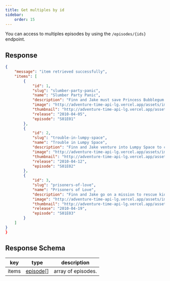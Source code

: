 ```yaml
---
title: Get multiples by id
sidebar:
    order: 15
---
```


You can access to multiples episodes by using the `/episodes/{ids}` endpoint.
<CodeEndpoint path="/episodes/1,2,3"/>

## Response
```json
{
    "message": "item retrieved successfully",
    "items": [
        {
            "id": 1,
            "slug": "slumber-party-panic",
            "name": "Slumber Party Panic",
            "description": "Finn and Jake must save Princess Bubblegum from an impending zombie attack.",
            "image": "http://adventure-time-api-lg.vercel.app/assets/images/episodes/slumber-party-panic.webp",
            "thumbnail": "http://adventure-time-api-lg.vercel.app/assets/images/episodes/slumber-party-panic-thumbnail.webp",
            "release": "2010-04-05",
            "episode": "S01E01"
        },
        {
            "id": 2,
            "slug": "trouble-in-lumpy-space",
            "name": "Trouble in Lumpy Space",
            "description": "Finn and Jake venture into Lumpy Space to cure the Lumps from Jake's bite.",
            "image": "http://adventure-time-api-lg.vercel.app/assets/images/episodes/trouble-in-lumpy-space.webp",
            "thumbnail": "http://adventure-time-api-lg.vercel.app/assets/images/episodes/trouble-in-lumpy-space-thumbnail.webp",
            "release": "2010-04-12",
            "episode": "S01E02"
        },
        {
            "id": 3,
            "slug": "prisoners-of-love",
            "name": "Prisoners of Love",
            "description": "Finn and Jake go on a mission to rescue kidnapped princesses from the Ice King.",
            "image": "http://adventure-time-api-lg.vercel.app/assets/images/episodes/prisoners-of-love.webp",
            "thumbnail": "http://adventure-time-api-lg.vercel.app/assets/images/episodes/prisoners-of-love-thumbnail.webp",
            "release": "2010-04-19",
            "episode": "S01E03"
        }
    ]
}
}
```	

## Response Schema
| key            | type                                                    | description                                           |
| -------------- | ------------------------------------------------------- | ----------------------------------------------------- |
| items           | [episode](/docs/episodes/getone/#episode-model)[] | array of episodes.                                  |
